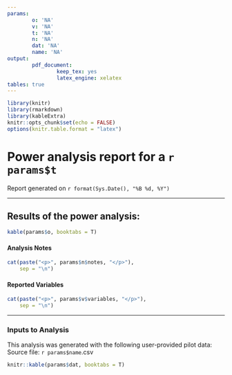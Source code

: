 ```yaml
---
params:
        o: 'NA'
        v: 'NA'
        t: 'NA'
        n: 'NA'
        dat: 'NA'
        name: 'NA'
output: 
        pdf_document:
                keep_tex: yes
                latex_engine: xelatex
tables: true
---
```


```r
library(knitr)
library(rmarkdown)
library(kableExtra)
knitr::opts_chunk$set(echo = FALSE)
options(knitr.table.format = "latex")
```

# Power analysis report for a `r params$t`  
Report generated on `r format(Sys.Date(), "%B %d, %Y")`  

****

## Results of the power analysis:  
  
```r
kable(params$o, booktabs = T)
```
\newline    

#### Analysis Notes
```r
cat(paste("<p>", params$n$notes, "</p>"), 
    sep = "\n")
```

#### Reported Variables
```r
cat(paste("<p>", params$v$variables, "</p>"), 
    sep = "\n")
```

****  

### Inputs to Analysis
This analysis was generated with the following user-provided pilot data:  
Source file: `r params$name`.csv  

```r
knitr::kable(params$dat, booktabs = T)
```




